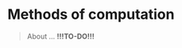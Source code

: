 # Methods of computation {#methods-of-computation}

> About ... **!!!TO-DO!!!**

::: {.todo}
<!-- TO-DO -->
:::

